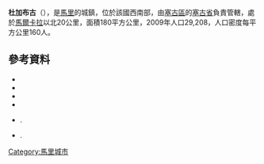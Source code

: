 '''杜加布古'''（{{lang-fr|Dougabougou}}），是[[馬里|馬里]]的城鎮，位於該國西南部，由[[塞古區|塞古區]]的[[塞古省|塞古省]]負責管轄，處於[[馬爾卡拉|馬爾卡拉]]以北20公里，面積180平方公里，2009年人口29,208，人口密度每平方公里160人。

{{Coord|13|49|7|N|6|7|8|W|display=title}}

==參考資料==
*{{citation | contribution= Common and Fundamental Operational Datasets Registry: Mali | publisher= United Nations Office for the Coordination of Humanitarian Affairs | url= http://cod.humanitarianresponse.info/country-region/mali | access-date= 2015-07-20 | title= 存档副本 | archive-url= https://web.archive.org/web/20121214211137/http://cod.humanitarianresponse.info/country-region/Mali | archive-date= 2012-12-14 | dead-url= yes }}
*{{citation | url=http://instat.gov.ml/documentation/segou.pdf | publisher=République de Mali: Institut National de la Statistique | title=Resultats Provisoires RGPH 2009 (Région de Ségou) | language=fr | accessdate=2015-07-20 | archive-date=2011-07-22 | archive-url=https://web.archive.org/web/20110722215805/http://instat.gov.ml/documentation/segou.pdf | dead-url=no }}
*{{citation | title=Communes de la Région de Ségou | publisher=Ministère de l’administration territoriale et des collectivités locales, République du Mali | url=http://www.matcl.gov.ml/pdf/ComRegSegou.pdf | language=fr | deadurl=yes | archiveurl=https://www.webcitation.org/6AnaeXgXv?url=http://www.matcl.gov.ml/pdf/ComRegSegou.pdf | archivedate=2012-09-19 }}
*{{citation | url=http://www.lesechos.ml/n-sukala-sa-le-1er-sac-du-sucre-attendu-en-avril-2012.html | title=N-SUKALA-SA : Le 1er sac du sucre attendu en avril 2012 | publisher=Les Echos | last=Doumbia | first=Sidiki | language=fr | accessdate=17 Jul 2012 }}{{dead link|date=2018年1月 |bot=InternetArchiveBot |fix-attempted=yes }}
*{{citation | title=Plan de Sécurité Alimentaire Commune Rurale de Dougabougou 2007-2011 | publisher=Commissariat à la Sécurité Alimentaire, République du Mali, USAID-Mali | year=2007 | url=http://www.aec.msu.edu/fs2/mali_fd_strtgy/plans/segou/segou/psa_dougabougou.pdf | language=fr | deadurl=yes | archiveurl=https://web.archive.org/web/20120915064937/http://www.aec.msu.edu/fs2/mali_fd_strtgy/plans/segou/segou/psa_dougabougou.pdf | archivedate=2012年9月15日 | df= }}.
*{{citation | title= Situation des points d'eau modernes au Mali en 2003: Dougabougou | url= http://www.bndr-mali.org/bnn-mali/index.php?option=com_docman&task=doc_download&gid=768&Itemid=53 | publisher= Ministère des Mines, de l'Energie et de l'Eau, République du Mali | year= 2003 | language= fr }}{{Dead link|date=2018年7月 |bot=InternetArchiveBot |fix-attempted=no }}.

{{塞古區}}

[[Category:馬里城市|Category:馬里城市]]


{{Mali-geo-stub}}